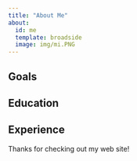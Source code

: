 ```yaml
---
title: "About Me"
about:
  id: me
  template: broadside
  image: img/mi.PNG
---
```


:::{#me}

## Goals

## Education

## Experience

:::

Thanks for checking out my web site!
